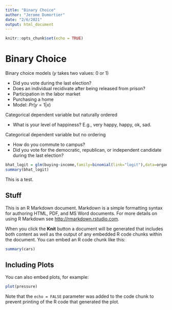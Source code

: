 ```yaml
---
title: "Binary Choice"
author: "Jerome Dumortier"
date: "2/6/2021"
output: html_document
---
```


```r
knitr::opts_chunk$set(echo = TRUE)
```

# Binary Choice

Binary choice models ($y$ takes two values: 0 or 1)

- Did you vote during the last election?
- Does an individual recidivate after being released from prison?
- Participation in the labor market
- Purchasing a home
- Model: $Pr(y=1|x)$

Categorical dependent variable but naturally ordered

- What is your level of happiness? E.g., very happy, happy, ok, sad.

Categorical dependent variable but no ordering

- How do you commute to campus?
- Did you vote for the democratic, republican, or independent candidate during the last election?

```r
bhat_logit = glm(buying~income,family=binomial(link="logit"),data=organic)
summary(bhat_logit)
```
       
This is a test.
 
## Stuff     
This is an R Markdown document. Markdown is a simple formatting syntax for authoring HTML, PDF, and MS Word documents. For more details on using R Markdown see <http://rmarkdown.rstudio.com>.

When you click the **Knit** button a document will be generated that includes both content as well as the output of any embedded R code chunks within the document. You can embed an R code chunk like this:

```r
summary(cars)
```

## Including Plots

You can also embed plots, for example:

```r
plot(pressure)
```

Note that the `echo = FALSE` parameter was added to the code chunk to prevent printing of the R code that generated the plot.
